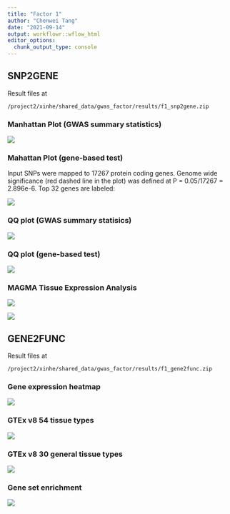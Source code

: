 ```yaml
---
title: "Factor 1"
author: "Chenwei Tang"
date: "2021-09-14"
output: workflowr::wflow_html
editor_options:
  chunk_output_type: console
---
```


## SNP2GENE

Result files at
```
/project2/xinhe/shared_data/gwas_factor/results/f1_snp2gene.zip
```

### Manhattan Plot (GWAS summary statistics)

![](pics/f1/manhattan_FUMA_jobs144954.png)

### Mahattan Plot (gene-based test)

Input SNPs were mapped to 17267 protein coding genes. Genome wide significance (red dashed line in the plot) was defined at P = 0.05/17267 = 2.896e-6. Top 32 genes are labeled:

![](pics/f1/geneManhattan_FUMA_jobs144954.png)

### QQ plot (GWAS summary statisics)

![](pics/f1/QQplot_FUMA_jobs144954.png)

### QQ plot (gene-based test)

![](pics/f1/geneQQplot_FUMA_jobs144954.png)

### MAGMA Tissue Expression Analysis

![](pics/f1/magma_exp_gtex_v8_ts_general_avg_log2TPM_FUMA_jobs144954.png)

![](pics/f1/magma_exp_gtex_v8_ts_avg_log2TPM_FUMA_jobs144954.png)


## GENE2FUNC

Result files at
```
/project2/xinhe/shared_data/gwas_factor/results/f1_gene2func.zip
```

### Gene expression heatmap

![](pics/f1/expHeat_FUMA_gene2func.png)

### GTEx v8 54 tissue types

![](pics/f1/gtex_v8_ts_FUMA_gene2func65568.png)

### GTEx v8 30 general tissue types

![](pics/f1/gtex_v8_ts_general_FUMA_gene2func65568.png)

### Gene set enrichment

![](pics/f1/GO_bp_FUMA_gene2func65741.png)
